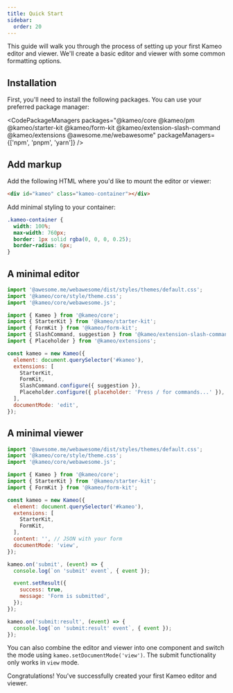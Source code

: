 ```yaml
---
title: Quick Start
sidebar:
  order: 20
---
```



This guide will walk you through the process of setting up your first Kameo editor and viewer. We'll create a basic editor and viewer with some common formatting options.

## Installation

First, you'll need to install the following packages. You can use your preferred package manager:

<CodePackageManagers 
  packages="@kameo/core @kameo/pm @kameo/starter-kit @kameo/form-kit @kameo/extension-slash-command @kameo/extensions @awesome.me/webawesome" 
  packageManagers={['npm', 'pnpm', 'yarn']}
/>

## Add markup

Add the following HTML where you'd like to mount the editor or viewer:

```html
<div id="kameo" class="kameo-container"></div>
```

Add minimal styling to your container:

```css
.kameo-container {
  width: 100%;
  max-width: 760px;
  border: 1px solid rgba(0, 0, 0, 0.25);
  border-radius: 6px;
}
```

## A minimal editor

```javascript
import '@awesome.me/webawesome/dist/styles/themes/default.css';
import '@kameo/core/style/theme.css';
import '@kameo/core/webawesome.js';

import { Kameo } from '@kameo/core';
import { StarterKit } from '@kameo/starter-kit';
import { FormKit } from '@kameo/form-kit';
import { SlashCommand, suggestion } from '@kameo/extension-slash-command';
import { Placeholder } from '@kameo/extensions';

const kameo = new Kameo({
  element: document.querySelector('#kameo'),
  extensions: [
    StarterKit,
    FormKit,
    SlashCommand.configure({ suggestion }),
    Placeholder.configure({ placeholder: 'Press / for commands...' }),
  ],
  documentMode: 'edit',
});
```

## A minimal viewer

```javascript
import '@awesome.me/webawesome/dist/styles/themes/default.css';
import '@kameo/core/style/theme.css';
import '@kameo/core/webawesome.js';

import { Kameo } from '@kameo/core';
import { StarterKit } from '@kameo/starter-kit';
import { FormKit } from '@kameo/form-kit';

const kameo = new Kameo({
  element: document.querySelector('#kameo'),
  extensions: [
    StarterKit,
    FormKit,
  ],
  content: '', // JSON with your form 
  documentMode: 'view',
});

kameo.on('submit', (event) => {
  console.log(`on 'submit' event`, { event });

  event.setResult({
    success: true,
    message: 'Form is submitted',
  });
});

kameo.on('submit:result', (event) => {
  console.log(`on 'submit:result' event`, { event });
});
```

You can also combine the editor and viewer into one component and switch the mode using `kameo.setDocumentMode('view')`. The submit functionality only works in `view` mode.

Congratulations! You've successfully created your first Kameo editor and viewer.
